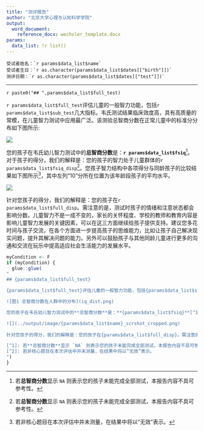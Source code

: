 ```yaml
---
title: "测评报告"
author: "北京大学心理与认知科学学院"
output:
  word_document:
    reference_docx: wechsler_template.docx
params:
  data_list: !r list()
---
```


```
受试者姓名：`r params$data_list$name`
受试者生日：`r as.character(params$data_list$dates[["birth"]])`
测评日期：`r as.character(params$data_list$dates[["test"]])`
```



***

`r paste0("## ",params$data_list$full_test)`

`r params$data_list$full_test`评估儿童的一般智力功能，包括`r params$data_list$sub_test`几大指标。韦氏测试结果临床效度高，具有高质量的常模，在儿童智力测试中应用最广泛。该测验总智商分数在正常儿童中的标准分分布如下图所示:  

![](iq_dist.png)

您的孩子在韦氏幼儿智力测试中的**总智商分数**是：**`r params$data_list$fsiq`**[^1]。对于孩子的得分，我们的解释是：您的孩子的智力处于儿童群体的`r params$data_list$fsiq_disp`[^1]。您孩子智力结构中各项得分与同龄孩子的比较结果如下图所示[^2]，其中左列“10”分所在位置为该年龄段孩子的平均水平。

![](../output/image/`r params$data_list$name`_scrshot_cropped.png)
 
针对您孩子的得分，我们的解释是：您的孩子在`r params$data_list$full_disp`。需注意的是，测试时孩子的情绪和注意状态都会影响分数。儿童智力不是一成不变的，家长的关怀程度、学校的教师和教育内容是影响儿童智力发展的关键因素，可以在这三方面继续给孩子提供支持。建议您多花时间与孩子交流，在各个方面进一步提高孩子的思维能力，比如让孩子自己解决现实问题，提升其解决问题的能力。另外可以鼓励孩子与其他同龄儿童进行更多的沟通和交流在玩乐中提高适应社会生活能力的发展水平。

[^1]: 若**总智商分数**显示 `NA` 则表示您的孩子未能完成全部测试，本报告内容不具可参考性。
[^2]: 若非核心题目在本次评估中并未测量，在结果中将以“无效”表示。

```r
myCondition <- F
if (myCondition) {
  glue::glue(
"
## {params$data_list$full_test}

{params$data_list$full_test}评估儿童的一般智力功能，包括{params$data_list$sub_test}几大指标。韦氏测试结果临床效度高，具有高质量的常模，在儿童智力测试中应用最广泛。该测验总智商分数在正常儿童中的标准分分布如图1所示:

![图1 总智商分数在人群中的分布](iq_dist.png)

您的孩子在韦氏幼儿智力测试中的**总智商分数**是：**{params$data_list$fsiq}**[^1]。对于孩子的得分，我们的解释是：您的孩子的智力处于儿童群体的{params$data_list$fsiq_disp}[^1]。您孩子智力结构中各项得分与同龄孩子的比较结果如下图所示[^2]，其中左列“10”分所在位置为该年龄段孩子的平均水平。

![](../output/image/{params$data_list$name}_scrshot_cropped.png)
 
针对您孩子的得分，我们的解释是：您的孩子在{params$data_list$full_disp}。需注意的是，测试时孩子的情绪和注意状态都会影响分数。儿童智力不是一成不变的，家长的关怀程度、学校的教师和教育内容是影响儿童智力发展的关键因素，可以在这三方面继续给孩子提供支持。建议您多花时间与孩子交流，在各个方面进一步提高孩子的思维能力，比如让孩子自己解决现实问题，提升其解决问题的能力。另外可以鼓励孩子与其他同龄儿童进行更多的沟通和交流在玩乐中提高适应社会生活能力的发展水平。

[^1]: 若**总智商分数**显示 `NA` 则表示您的孩子未能完成全部测试，本报告内容不具可参考性。
[^2]: 若非核心题目在本次评估中并未测量，在结果中将以“无效”表示。
")
}
```
